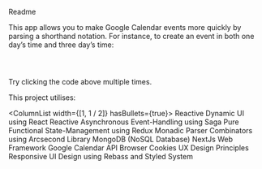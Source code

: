 
<Heading variant="h2" mt="3">Readme</Heading>

<Divider color="text" mb="4" />

This app allows you to make Google Calendar events more quickly by parsing a shorthand notation. For instance, to create an event in both one day’s time and three day’s time:

<Code type="pre">
    <HistoryItem title="d, 3d buy some bananas" />
</Code>

Try clicking the code above multiple times.

<Heading variant="h2" mt="4">This project utilises:</Heading>

<ColumnList width={[1, 1 / 2]} hasBullets={true}>
    <span>
        Reactive Dynamic UI using React
    </span>
    <span>
        Reactive Asynchronous Event-Handling using Saga
    </span>
    <span>
        Pure Functional State-Management using Redux
    </span>
    <span>
        Monadic Parser Combinators using Arcsecond Library
    </span>
    <span>
        MongoDB (NoSQL Database)
    </span>
    <span>
        NextJs Web Framework
    </span>
    <span>
        Google Calendar API
    </span>
    <span>
        Browser Cookies
    </span>
    <span>
        UX Design Principles
    </span>
    <span>
        Responsive UI Design using Rebass and Styled System
    </span>
</ColumnList>
